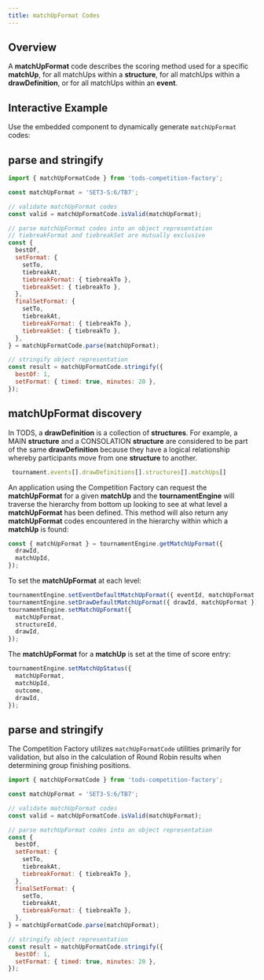 ```yaml
---
title: matchUpFormat Codes
---
```



## Overview

A **matchUpFormat** code describes the scoring method used for a specific **matchUp**, for all matchUps within a **structure**, for all matchUps within a **drawDefinition**, or for all matchUps within an **event**.

## Interactive Example

Use the embedded component to dynamically generate `matchUpFormat` codes:

<Configurator />

## parse and stringify

```js
import { matchUpFormatCode } from 'tods-competition-factory';

const matchUpFormat = 'SET3-S:6/TB7';

// validate matchUpFormat codes
const valid = matchUpFormatCode.isValid(matchUpFormat);

// parse matchUpFormat codes into an object representation
// tiebreakFormat and tiebreakSet are mutually exclusive
const {
  bestOf,
  setFormat: {
    setTo,
    tiebreakAt,
    tiebreakFormat: { tiebreakTo },
    tiebreakSet: { tiebreakTo },
  },
  finalSetFormat: {
    setTo,
    tiebreakAt,
    tiebreakFormat: { tiebreakTo },
    tiebreakSet: { tiebreakTo },
  },
} = matchUpFormatCode.parse(matchUpFormat);

// stringify object representation
const result = matchUpFormatCode.stringify({
  bestOf: 1,
  setFormat: { timed: true, minutes: 20 },
});
```

## matchUpFormat discovery

In TODS, a **drawDefinition** is a collection of **structures**. For example, a MAIN **structure** and a CONSOLATION **structure** are considered to be part of the same **drawDefinition** because they have a logical relationship whereby participants move from one **structure** to another.

```js
 tournament.events[].drawDefinitions[].structures[].matchUps[]
```

An application using the Competition Factory can request the **matchUpFormat** for a given **matchUp** and the **tournamentEngine** will traverse the hierarchy from bottom up looking to see at what level a **matchUpFormat** has been defined. This method will also return any **matchUpFormat** codes encountered in the hierarchy within which a **matchUp** is found:

```js
const { matchUpFormat } = tournamentEngine.getMatchUpFormat({
  drawId,
  matchUpId,
});
```

To set the **matchUpFormat** at each level:

```js
tournamentEngine.setEventDefaultMatchUpFormat({ eventId, matchUpFormat });
tournamentEngine.setDrawDefaultMatchUpFormat({ drawId, matchUpFormat });
tournamentEngine.setMatchUpFormat({
  matchUpFormat,
  structureId,
  drawId,
});
```

The **matchUpFormat** for a **matchUp** is set at the time of score entry:

```js
tournamentEngine.setMatchUpStatus({
  matchUpFormat,
  matchUpId,
  outcome,
  drawId,
});
```

## parse and stringify

The Competition Factory utilizes `matchUpFormatCode` utilities primarily for validation, but also in the calculation of Round Robin results when determining group finishing positions.

```js
import { matchUpFormatCode } from 'tods-competition-factory';

const matchUpFormat = 'SET3-S:6/TB7';

// validate matchUpFormat codes
const valid = matchUpFormatCode.isValid(matchUpFormat);

// parse matchUpFormat codes into an object representation
const {
  bestOf,
  setFormat: {
    setTo,
    tiebreakAt,
    tiebreakFormat: { tiebreakTo },
  },
  finalSetFormat: {
    setTo,
    tiebreakAt,
    tiebreakFormat: { tiebreakTo },
  },
} = matchUpFormatCode.parse(matchUpFormat);

// stringify object representation
const result = matchUpFormatCode.stringify({
  bestOf: 1,
  setFormat: { timed: true, minutes: 20 },
});
```

